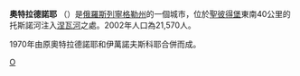 {{coord|59|46|N|30|47|E|display=title}}
'''奧特拉德諾耶''' （{{lang-ru|Отра́дное}}）是[[俄羅斯|俄羅斯]][[列寧格勒州|列寧格勒州]]的一個城市，位於[[聖彼得堡|聖彼得堡]]東南40公里的托斯諾河注入[[涅瓦河|涅瓦河]]之處。2002年人口為21,570人。

1970年由原奧特拉德諾耶和伊萬諾夫斯科耶合併而成。

{{列寧格勒州行政區劃}}
[[Category:列寧格勒州城市|О]]